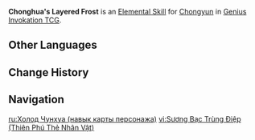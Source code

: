 {{About|the Character Card Skill for [[Genius Invokation TCG]]|the Playable Character Talent|Spirit Blade: Chonghua's Layered Frost}}
{{Genius Invokation TCG Skill Infobox
|title      = Chonghua's Layered Frost
|image      = Chonghua's Layered Frost Character Card Skill.png
|type       = Elemental Skill
|character  = Chongyun
|element    = Cryo
|matching   = 3
|effect     = Deals 3 {{Color|Cryo DMG}}, creates 1 '''Chonghua Frost Field'''.<br /><br />'''Chonghua's Frost Field'''<br />Your Sword, Claymore, and Polearm-wielding characters' {{Color|Physical DMG}} is converted to {{Color|Cryo DMG}}.<br /><u>Duration (Rounds)</u>: 2
|order      = 2
}}
'''Chonghua's Layered Frost''' is an [[Character Card Elemental Skill|Elemental Skill]] for [[Chongyun (Character Card)|Chongyun]] in [[Genius Invokation TCG]].

==Other Languages==
{{Other Languages
|en      = Chonghua's Layered Frost
|zhs     = 重华叠霜
|zhs_rm  = Chónghuá Dié Shuāng
|zht     = 重華疊霜
|zht_rm  = Chónghuá Dié Shuāng
|zh_tl   = Layered Beauty Frost
|zh_note = Despite what the English title may imply, "Chonghua" isn't actually a name; it's used as a descriptive word here.
|ja      = 重華積霜
|ja_rm   = Juuka Sekisou{{Assumed}}
|ja_tl   = Layered Beauty Frost{{Sino}}
|ko      = 중첩의 서리
|ko_rm   = Jungcheop-ui Seori
|ko_tl   = Piled up Frost
|es      = Estratos de escarcha Chonghua
|es_tl   = Chonghua Frost Strata
|fr      = Givre superposé
|fr_tl   = Layered Frost
|ru      = Холод Чунхуа
|ru_tl   = Coldness of Chonghua
|th      = Chonghua's Layered Frost
|vi      = Sương Bạc Trùng Điệp
|vi_tl   = Layered Silver Mist
|de      = Schichtfrost
|de_tl   = Layered Frost
|id      = Chonghua's Layered Frost
|pt      = Geada de Chongyun
|pt_tl   = 
|tr      = Chonghua Buz Katmanı
|tr_tl   = 
|it      = Gelo stratificato di Chonghua
|it_tl   = Chonghua's Layered Frost
}}

==Change History==
{{Change History|3.3}}

==Navigation==
{{Genius Invokation TCG Skill Navbox|Chongyun}}

[[ru:Холод Чунхуа (навык карты персонажа)]]
[[vi:Sương Bạc Trùng Điệp (Thiên Phú Thẻ Nhân Vật)]]